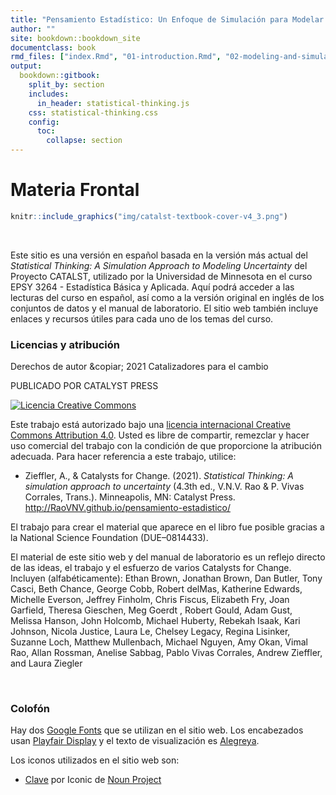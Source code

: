 ```yaml
---
title: "Pensamiento Estadístico: Un Enfoque de Simulación para Modelar la Incertidumbre"
author: ""
site: bookdown::bookdown_site
documentclass: book
rmd_files: ["index.Rmd", "01-introduction.Rmd", "02-modeling-and-simulation.Rmd", "03-data-generation.Rmd", "04-monte-carlo-simulation.Rmd", "05-modeling-sampling-variation.Rmd", "06-describing-distributions.Rmd", "07-experimental-variation.Rmd", "08-p-value.Rmd","09-internal-validity-evidence.Rmd",  "10-sampling-variation.Rmd", "11-external-validity-evidence.Rmd", "12-validity-evidence-and-inferences.Rmd", "13-observational-studies.Rmd", "14-statistical-estimation.Rmd", "15-uncertainty-and-bias.Rmd"]
output: 
  bookdown::gitbook:
    split_by: section
    includes: 
      in_header: statistical-thinking.js
    css: statistical-thinking.css
    config:
      toc:
        collapse: section
---
```




#  Materia Frontal {-}


```r
knitr::include_graphics("img/catalst-textbook-cover-v4_3.png")
```

<br />

Este sitio es una versión en español basada en la versión más actual del *Statistical Thinking: A Simulation Approach to Modeling Uncertainty* del Proyecto CATALST, utilizado por la Universidad de Minnesota en el curso EPSY 3264 - Estadística Básica y Aplicada. Aquí podrá acceder a las lecturas del curso en español, así como a la versión original en inglés de los conjuntos de datos y el manual de laboratorio. El sitio web también incluye enlaces y recursos útiles para cada uno de los temas del curso.


### Licencias y atribución {-}

Derechos de autor &copiar; 2021 Catalizadores para el cambio

PUBLICADO POR CATALYST PRESS

<a rel="licencia" href="http://creativecommons.org/licenses/by/4.0/"><img alt="Licencia Creative Commons" style="border-width:0" src="https:/ /i.creativecommons.org/l/by/4.0/88x31.png" /></a>

Este trabajo está autorizado bajo una <a rel="license" href="http://creativecommons.org/licenses/by/4.0/">licencia internacional Creative Commons Attribution 4.0</a>. Usted es libre de compartir, remezclar y hacer uso comercial del trabajo con la condición de que proporcione la atribución adecuada. Para hacer referencia a este trabajo, utilice:

- Zieffler, A., & Catalysts for Change. (2021). *Statistical Thinking: A simulation approach to uncertainty* (4.3th ed., V.N.V. Rao & P. Vivas Corrales, Trans.). Minneapolis, MN: Catalyst Press. [http://RaoVNV.github.io/pensamiento-estadistico/](http://RaoVNV.github.io/pensamiento-estadistico/)

El trabajo para crear el material que aparece en el libro fue posible gracias a la National Science Foundation (DUE–0814433).

El material de este sitio web y del manual de laboratorio es un reflejo directo de las ideas, el trabajo y el esfuerzo de varios Catalysts for Change. Incluyen (alfabéticamente): Ethan Brown, Jonathan Brown, Dan Butler, Tony Casci, Beth Chance, George Cobb, Robert delMas, Katherine Edwards, Michelle Everson, Jeffrey Finholm, Chris Fiscus, Elizabeth Fry, Joan Garfield, Theresa Gieschen, Meg Goerdt , Robert Gould, Adam Gust, Melissa Hanson, John Holcomb, Michael Huberty, Rebekah Isaak, Kari Johnson, Nicola Justice, Laura Le, Chelsey Legacy, Regina Lisinker, Suzanne Loch, Matthew Mullenbach, Michael Nguyen, Amy Okan, Vimal Rao, Allan Rossman, Anelise Sabbag, Pablo Vivas Corrales, Andrew Zieffler, and Laura Ziegler


<br />


### Colofón {-}

Hay dos [Google Fonts](https://fonts.google.com/) que se utilizan en el sitio web. Los encabezados usan [Playfair Display](https://fonts.google.com/specimen/Playfair+Display) y el texto de visualización es [Alegreya](https://fonts.google.com/specimen/Alegreya).

Los iconos utilizados en el sitio web son:

- [Clave](https://thenounproject.com/iconproducer/collection/keys/?oq=key&cidx=0&i=713748) por Iconic de [Noun Project](https://thenounproject.com/)







